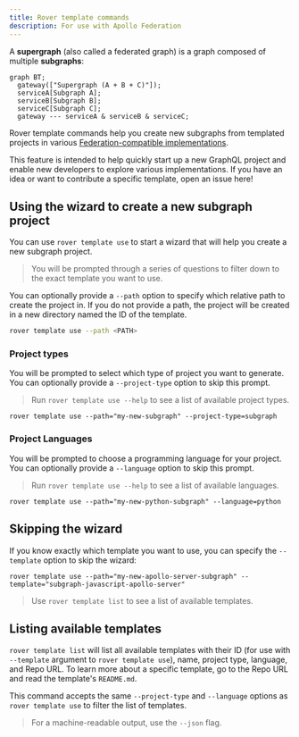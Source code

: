 ```yaml
---
title: Rover template commands
description: For use with Apollo Federation
---
```


A **supergraph** (also called a federated graph) is a graph composed of multiple **subgraphs**:

```mermaid
graph BT;
  gateway(["Supergraph (A + B + C)"]);
  serviceA[Subgraph A];
  serviceB[Subgraph B];
  serviceC[Subgraph C];
  gateway --- serviceA & serviceB & serviceC;
```

Rover template commands help you create new subgraphs from templated projects in various [Federation-compatible implementations](/federation/supported-subgraphs).

This feature is intended to help quickly start up a new GraphQL project and enable new developers to explore various implementations. If you have an idea or want to contribute a specific template, open an issue here!

## Using the wizard to create a new subgraph project

You can use `rover template use` to start a wizard that will help you create a new subgraph project.

> You will be prompted through a series of questions to filter down to the exact template you want to use.

You can optionally provide a `--path` option to specify which relative path to create the project in. If you do not provide a path, the project will be created in a new directory named the ID of the template.

```bash
rover template use --path <PATH>
```

### Project types

You will be prompted to select which type of project you want to generate. You can optionally provide a `--project-type` option to skip this prompt.

> Run `rover template use --help` to see a list of available project types.

```shell
rover template use --path="my-new-subgraph" --project-type=subgraph
```

### Project Languages

You will be prompted to choose a programming language for your project. You can optionally provide a `--language` option to skip this prompt.

> Run `rover template use --help` to see a list of available languages.

```shell
rover template use --path="my-new-python-subgraph" --language=python
```

## Skipping the wizard

If you know exactly which template you want to use, you can specify the `--template` option to skip the wizard:

```shell
rover template use --path="my-new-apollo-server-subgraph" --template="subgraph-javascript-apollo-server"
```

> Use `rover template list` to see a list of available templates.

## Listing available templates

`rover template list` will list all available templates with their ID (for use with `--template` argument to `rover template use`), name, project type, language, and Repo URL. To learn more about a specific template, go to the Repo URL and read the template's `README.md`.

This command accepts the same `--project-type` and `--language` options as `rover template use` to filter the list of templates.

> For a machine-readable output, use the `--json` flag.
